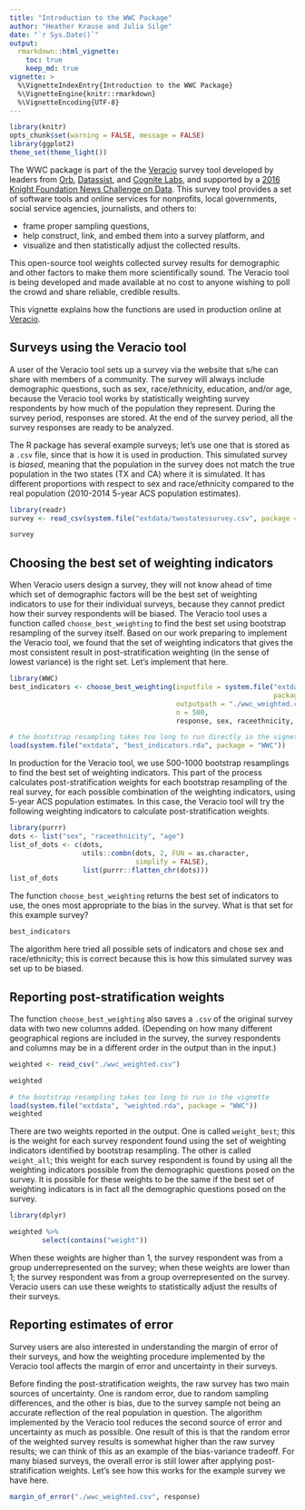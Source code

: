 ```yaml
---
title: "Introduction to the WWC Package"
author: "Heather Krause and Julia Silge"
date: "`r Sys.Date()`"
output:
  rmarkdown::html_vignette:
    toc: true
    keep_md: true
vignette: >
  %\VignetteIndexEntry{Introduction to the WWC Package}
  %\VignetteEngine{knitr::rmarkdown}
  %\VignetteEncoding{UTF-8}
---
```

  
```r
library(knitr)
opts_chunk$set(warning = FALSE, message = FALSE)
library(ggplot2)
theme_set(theme_light())
```

The WWC package is part of the the [Veracio](http://veracio.org/) survey tool developed by leaders from [Orb](http://www.orbmedia.org/), [Datassist](http://idatassist.com/), and [Cognite Labs](http://www.cognitelabs.com/), and supported by a [2016 Knight Foundation News Challenge on Data](http://idatassist.com/knight/). This survey tool provides a set of software tools and online services for nonprofits, local governments, social service agencies, journalists, and others to:

- frame proper sampling questions,
- help construct, link, and embed them into a survey platform, and 
- visualize and then statistically adjust the collected results.

This open-source tool weights collected survey results for demographic and other factors to make them more scientifically sound. The Veracio tool is being developed and made available at no cost to anyone wishing to poll the crowd and share reliable, credible results.

This vignette explains how the functions are used in production online at [Veracio](http://veracio.org/).

## Surveys using the Veracio tool

A user of the Veracio tool sets up a survey via the website that s/he can share with members of a community. The survey will always include demographic questions, such as sex, race/ethnicity, education, and/or age, because the Veracio tool works by statistically weighting survey respondents by how much of the population they represent. During the survey period, responses are stored. At the end of the survey period, all the survey responses are ready to be analyzed.

The R package has several example surveys; let's use one that is stored as a `.csv` file, since that is how it is used in production. This simulated survey is *biased*, meaning that the population in the survey does not match the true population in the two states (TX and CA) where it is simulated. It has different proportions with respect to sex and race/ethnicity compared to the real population (2010-2014 5-year ACS population estimates). 

```r
library(readr)
survey <- read_csv(system.file("extdata/twostatessurvey.csv", package = "WWC"))

survey
```

## Choosing the best set of weighting indicators

When Veracio users design a survey, they will not know ahead of time which set of demographic factors will be the best set of weighting indicators to use for their individual surveys, because they cannot predict how their survey respondents will be biased. The Veracio tool uses a function called `choose_best_weighting` to find the best set using bootstrap resampling of the survey itself. Based on our work preparing to implement the Veracio tool, we found that the set of weighting indicators that gives the most consistent result in post-stratification weighting (in the sense of lowest variance) is the right set. Let's implement that here.

```r
library(WWC)
best_indicators <- choose_best_weighting(inputfile = system.file("extdata/twostatessurvey.csv", 
                                                                 package = "WWC"),
                                         outputpath = "./wwc_weighted.csv",
                                         n = 500, 
                                         response, sex, raceethnicity, age)
```

```r
# the bootstrap resampling takes too long to run directly in the vignette
load(system.file("extdata", "best_indicators.rda", package = "WWC"))
```

In production for the Veracio tool, we use 500-1000 bootstrap resamplings to find the best set of weighting indicators. This part of the process calculates post-stratification weights for each bootstrap resampling of the real survey, for each possible combination of the weighting indicators, using 5-year ACS population estimates. In this case, the Veracio tool will try the following weighting indicators to calculate post-stratification weights.

```r
library(purrr)
dots <- list("sex", "raceethnicity", "age")
list_of_dots <- c(dots, 
                  utils::combn(dots, 2, FUN = as.character, 
                               simplify = FALSE), 
                  list(purrr::flatten_chr(dots)))
list_of_dots
```

The function `choose_best_weighting` returns the best set of indicators to use, the ones most appropriate to the bias in the survey. What is that set for this example survey?

```r
best_indicators
```

The algorithm here tried all possible sets of indicators and chose sex and race/ethnicity; this is correct because this is how this simulated survey was set up to be biased.

## Reporting post-stratification weights

The function `choose_best_weighting` also saves a `.csv` of the original survey data with two new columns added. (Depending on how many different geographical regions are included in the survey, the survey respondents and columns may be in a different order in the output than in the input.)

```r
weighted <- read_csv("./wwc_weighted.csv")

weighted
```

```r
# the bootstrap resampling takes too long to run in the vignette
load(system.file("extdata", "weighted.rda", package = "WWC"))
weighted
```

There are two weights reported in the output. One is called `weight_best`; this is the weight for each survey respondent found using the set of weighting indicators identified by bootstrap resampling. The other is called `weight_all`; this weight for each survey respondent is found by using all the weighting indicators possible from the demographic questions posed on the survey. It is possible for these weights to be the same if the best set of weighting indicators is in fact all the demographic questions posed on the survey.

```r
library(dplyr)

weighted %>% 
        select(contains("weight"))
```

When these weights are higher than 1, the survey respondent was from a group underrepresented on the survey; when these weights are lower than 1; the survey respondent was from a group overrepresented on the survey. Veracio users can use these weights to statistically adjust the results of their surveys.

## Reporting estimates of error

Survey users are also interested in understanding the margin of error of their surveys, and how the weighting procedure implemented by the Veracio tool affects the margin of error and uncertainty in their surveys.

Before finding the post-stratification weights, the raw survey has two main sources of uncertainty. One is random error, due to random sampling differences, and the other is bias, due to the survey sample not being an accurate reflection of the real population in question. The algorithm implemented by the Veracio tool reduces the second source of error and uncertainty as much as possible. One result of this is that the random error of the weighted survey results is somewhat higher than the raw survey results; we can think of this as an example of the bias-variance tradeoff. For many biased surveys, the overall error is still lower after applying post-stratification weights. Let's see how this works for the example survey we have here.

```r
margin_of_error("./wwc_weighted.csv", response)
```

